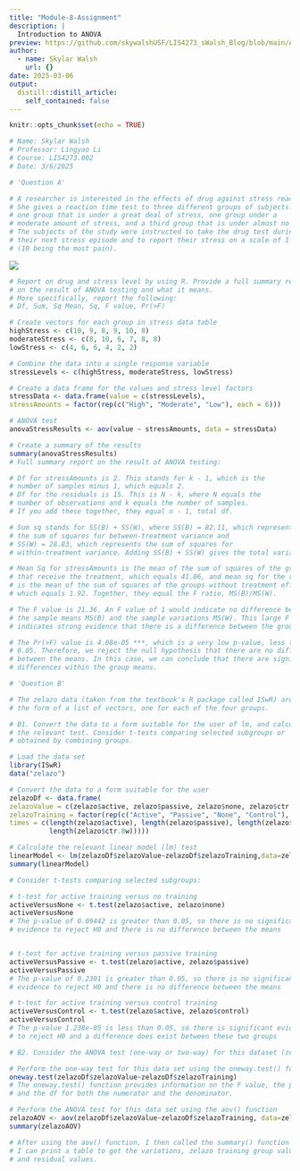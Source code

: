 ```yaml
---
title: "Module-8-Assignment"
description: |
  Introduction to ANOVA
preview: https://github.com/skywalshUSF/LIS4273_sWalsh_Blog/blob/main/ANOVA.png?raw=true
author:
  - name: Skylar Walsh
    url: {}
date: 2025-03-06
output:
  distill::distill_article:
    self_contained: false
---
```



```r
knitr::opts_chunk$set(echo = TRUE)
```
```r
# Name: Skylar Walsh
# Professor: Lingyao Li
# Course: LIS4273.002
# Date: 3/6/2025

# 'Question A'

# A researcher is interested in the effects of drug against stress reactions. 
# She gives a reaction time test to three different groups of subjects: 
# one group that is under a great deal of stress, one group under a 
# moderate amount of stress, and a third group that is under almost no stress. 
# The subjects of the study were instructed to take the drug test during 
# their next stress episode and to report their stress on a scale of 1 to 10 
# (10 being the most pain).
```
<img src="https://github.com/skywalshUSF/LIS4273_sWalsh_Blog/blob/main/_posts/2025-03-05-module-8-assignment/table1.png?raw=true"/>
```r
# Report on drug and stress level by using R. Provide a full summary report 
# on the result of ANOVA testing and what it means.
# More specifically, report the following: 
# Df, Sum, Sq Mean, Sq, F value, Pr(>F)

# Create vectors for each group in stress data table
highStress <- c(10, 9, 8, 9, 10, 8)
moderateStress <- c(8, 10, 6, 7, 8, 8)
lowStress <- c(4, 6, 6, 4, 2, 2)

# Combine the data into a single response variable
stressLevels <- c(highStress, moderateStress, lowStress)

# Create a data frame for the values and stress level factors
stressData <- data.frame(value = c(stressLevels),
stressAmounts = factor(rep(c("High", "Moderate", "Low"), each = 6)))

# ANOVA test
anovaStressResults <- aov(value ~ stressAmounts, data = stressData)

# Create a summary of the results
summary(anovaStressResults)
# Full summary report on the result of ANOVA testing:

# Df for stressAmounts is 2. This stands for k - 1, which is the
# number of samples minus 1, which equals 2.
# Df for the residuals is 15. This is N - k, where N equals the
# number of observations and k equals the number of samples.
# If you add these together, they equal n - 1, total df.

# Sum sq stands for SS(B) + SS(W), where SS(B) = 82.11, which represents
# the sum of squares for between-treatment variance and 
# SS(W) = 28.83, which represents the sum of squares for
# within-treatment variance. Adding SS(B) + SS(W) gives the total variability.

# Mean Sq for stressAmounts is the mean of the sum of squares of the groups 
# that receive the treatment, which equals 41.06, and mean sq for the residuals
# is the mean of the sum of squares of the groups without treatment effects,
# which equals 1.92. Together, they equal the F ratio, MS(B)/MS(W).

# The F value is 21.36. An F value of 1 would indicate no difference between
# the sample means MS(B) and the sample variations MS(W). This large F value
# indicates strong evidence that there is a difference between the group means.

# The Pr(>F) value is 4.08e-05 ***, which is a very low p-value, less than
# 0.05. Therefore, we reject the null hypothesis that there are no differences
# between the means. In this case, we can conclude that there are significant
# differences within the group means.

# 'Question B'

# The zelazo data (taken from the textbook's R package called ISwR) are in 
# the form of a list of vectors, one for each of the four groups.

# B1. Convert the data to a form suitable for the user of lm, and calculate 
# the relevant test. Consider t-tests comparing selected subgroups or 
# obtained by combining groups.

# Load the data set
library(ISwR)
data("zelazo")

# Convert the data to a form suitable for the user
zelazoDf <- data.frame(
zelazoValue = c(zelazo$active, zelazo$passive, zelazo$none, zelazo$ctr.8w),
zelazoTraining = factor(rep(c("Active", "Passive", "None", "Control"),
times = c(length(zelazo$active), length(zelazo$passive), length(zelazo$none),
          length(zelazo$ctr.8w)))))

# Calculate the relevant linear model (lm) test
linearModel <- lm(zelazoDf$zelazoValue~zelazoDf$zelazoTraining,data=zelazoDf)
summary(linearModel)

# Consider t-tests comparing selected subgroups:

# t-test for active training versus no training
activeVersusNone <- t.test(zelazo$active, zelazo$none)
activeVersusNone
# The p-value of 0.09442 is greater than 0.05, so there is no significant
# evidence to reject H0 and there is no difference between the means


# t-test for active training versus passive training
activeVersusPassive <- t.test(zelazo$active, zelazo$passive)
activeVersusPassive
# The p-value of 0.2301 is greater than 0.05, so there is no significant
# evidence to reject H0 and there is no difference between the means

# t-test for active training versus control training
activeVersusControl <- t.test(zelazo$active, zelazo$control)
activeVersusControl
# The p-value 1.238e-05 is less than 0.05, so there is significant evidence
# to reject H0 and a difference does exist between these two groups

# B2. Consider the ANOVA test (one-way or two-way) for this dataset (zelazo)

# Perform the one-way test for this data set using the oneway.test() function
oneway.test(zelazoDf$zelazoValue~zelazoDf$zelazoTraining)
# The oneway.test() function provides information on the F value, the p-value,
# and the df for both the numerator and the denominator.

# Perform the ANOVA test for this data set using the aov() function
zelazoAOV <- aov(zelazoDf$zelazoValue~zelazoDf$zelazoTraining, data=zelazoDf)
summary(zelazoAOV)

# After using the aov() function, I then called the summary() function so that
# I can print a table to get the variations, zelazo training group values, 
# and residual values.


```


